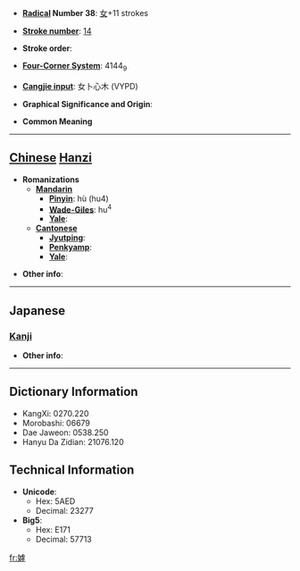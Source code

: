 * '''[[Wiktionary:Chinese radical index| Radical]] Number 38''': [[Wiktionary:Chinese radical index 女|女]]+11 strokes

* '''[[Wiktionary:Chinese total strokes index|Stroke number]]''': [[Wiktionary:Chinese total strokes index 14|14]]

* '''Stroke order''': 

* '''[[Wiktionary:Chinese four corner index|Four-Corner System]]''': 4144<sub>9</sub>

* '''[[Wiktionary:Chinese Cangjie index|Cangjie input]]''': 女卜心木 (VYPD)

* '''Graphical Significance and Origin''': 

* '''Common Meaning'''

----

== [[Chinese]] [[Hanzi]] ==

* '''Romanizations'''
** '''[[Mandarin]]'''
*** '''[[Pinyin]]''': hù (hu4)
*** '''[[Wade-Giles]]''': hu<sup>4</sup>
*** '''[[Yale]]''': 
** '''[[Cantonese]]'''
*** '''[[Jyutping]]''':
*** '''[[Penkyamp]]''': 
*** '''[[Yale]]''': 

* '''Other info''': 

----

==Japanese==
===[[Kanji]]===
{{kanji|on readings=[[こ]] (ko), [[ご]] (go)|kun readings=[[おとめ]] (otome), [[みめよいさま]] (mimeyoisama), [[ねたむ]] (netamu)}}

* '''Other info''':  

----

== Dictionary Information ==

* KangXi: 0270.220
* Morobashi: 06679
* Dae Jaweon: 0538.250
* Hanyu Da Zidian: 21076.120

== Technical Information ==

* '''Unicode''':
** Hex: 5AED
** Decimal: 23277
* '''Big5''':
** Hex: E171
** Decimal: 57713

[[fr:嫭]]